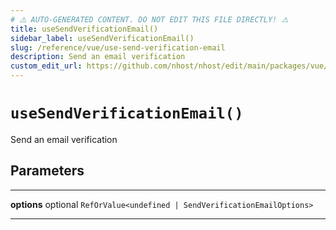```yaml
---
# ⚠️ AUTO-GENERATED CONTENT. DO NOT EDIT THIS FILE DIRECTLY! ⚠️
title: useSendVerificationEmail()
sidebar_label: useSendVerificationEmail()
slug: /reference/vue/use-send-verification-email
description: Send an email verification
custom_edit_url: https://github.com/nhost/nhost/edit/main/packages/vue/src/useSendVerificationEmail.ts#L32
---
```


# `useSendVerificationEmail()`

Send an email verification

## Parameters

---

**<span className="parameter-name">options</span>** <span className="optional-status">optional</span> `RefOrValue<undefined | SendVerificationEmailOptions>`

---
